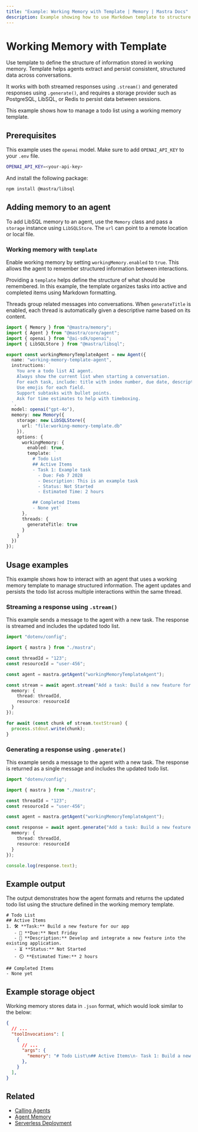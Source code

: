 ```yaml
---
title: "Example: Working Memory with Template | Memory | Mastra Docs"
description: Example showing how to use Markdown template to structure working memory data.
---
```


# Working Memory with Template

Use template to define the structure of information stored in working memory. Template helps agents extract and persist consistent, structured data across conversations.

It works with both streamed responses using `.stream()` and generated responses using `.generate()`, and requires a storage provider such as PostgreSQL, LibSQL, or Redis to persist data between sessions.

This example shows how to manage a todo list using a working memory template.

## Prerequisites

This example uses the `openai` model. Make sure to add `OPENAI_API_KEY` to your `.env` file.

```bash filename=".env" copy
OPENAI_API_KEY=<your-api-key>
```

And install the following package:

```bash copy
npm install @mastra/libsql
```

## Adding memory to an agent

To add LibSQL memory to an agent, use the `Memory` class and pass a `storage` instance using `LibSQLStore`. The `url` can point to a remote location or local file.

### Working memory with `template`

Enable working memory by setting `workingMemory.enabled` to `true`. This allows the agent to remember structured information between interactions.

Providing a `template` helps define the structure of what should be remembered. In this example, the template organizes tasks into active and completed items using Markdown formatting.

Threads group related messages into conversations. When `generateTitle` is enabled, each thread is automatically given a descriptive name based on its content.

```typescript filename="src/mastra/agents/example-working-memory-template-agent.ts" showLineNumbers copy
import { Memory } from "@mastra/memory";
import { Agent } from "@mastra/core/agent";
import { openai } from "@ai-sdk/openai";
import { LibSQLStore } from "@mastra/libsql";

export const workingMemoryTemplateAgent = new Agent({
  name: "working-memory-template-agent",
  instructions: `
    You are a todo list AI agent.
    Always show the current list when starting a conversation.
    For each task, include: title with index number, due date, description, status, and estimated time.
    Use emojis for each field.
    Support subtasks with bullet points.
    Ask for time estimates to help with timeboxing.
  `,
  model: openai("gpt-4o"),
  memory: new Memory({
    storage: new LibSQLStore({
      url: "file:working-memory-template.db"
    }),
    options: {
      workingMemory: {
        enabled: true,
        template: `
          # Todo List
          ## Active Items
          - Task 1: Example task
            - Due: Feb 7 2028
            - Description: This is an example task
            - Status: Not Started
            - Estimated Time: 2 hours

          ## Completed Items
          - None yet`
      },
      threads: {
        generateTitle: true
      }
    }
  })
});
```

## Usage examples

This example shows how to interact with an agent that uses a working memory template to manage structured information. The agent updates and persists the todo list across multiple interactions within the same thread.

### Streaming a response using `.stream()`

This example sends a message to the agent with a new task. The response is streamed and includes the updated todo list.

```typescript filename="src/test-working-memory-template-agent.ts" showLineNumbers copy
import "dotenv/config";

import { mastra } from "./mastra";

const threadId = "123";
const resourceId = "user-456";

const agent = mastra.getAgent("workingMemoryTemplateAgent");

const stream = await agent.stream("Add a task: Build a new feature for our app. It should take about 2 hours and needs to be done by next Friday.", {
  memory: {
    thread: threadId,
    resource: resourceId
  }
});

for await (const chunk of stream.textStream) {
  process.stdout.write(chunk);
}
```

### Generating a response using `.generate()`

This example sends a message to the agent with a new task. The response is returned as a single message and includes the updated todo list.

```typescript filename="src/test-working-memory-template-agent.ts" showLineNumbers copy
import "dotenv/config";

import { mastra } from "./mastra";

const threadId = "123";
const resourceId = "user-456";

const agent = mastra.getAgent("workingMemoryTemplateAgent");

const response = await agent.generate("Add a task: Build a new feature for our app. It should take about 2 hours and needs to be done by next Friday.", {
  memory: {
    thread: threadId,
    resource: resourceId
  }
});

console.log(response.text);
```

## Example output

The output demonstrates how the agent formats and returns the updated todo list using the structure defined in the working memory template.

```text
# Todo List
## Active Items
1. 🛠️ **Task:** Build a new feature for our app
   - 📅 **Due:** Next Friday
   - 📝 **Description:** Develop and integrate a new feature into the existing application.
   - ⏳ **Status:** Not Started
   - ⏲️ **Estimated Time:** 2 hours

## Completed Items
- None yet
```

## Example storage object

Working memory stores data in `.json` format, which would look similar to the below:

```json
{
  // ...
  "toolInvocations": [
    {
      // ...
      "args": {
        "memory": "# Todo List\n## Active Items\n- Task 1: Build a new feature for our app\n  - Due: Next Friday\n  - Description: Build a new feature for our app\n  - Status: Not Started\n  - Estimated Time: 2 hours\n\n## Completed Items\n- None yet"
      },
    }
  ],
}
```

## Related

- [Calling Agents](../agents/calling-agents.mdx#from-the-command-line)
- [Agent Memory](../../docs/agents/agent-memory.mdx)
- [Serverless Deployment](../../docs/deployment/server-deployment.mdx#libsqlstore)
